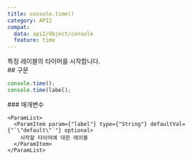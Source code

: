 ```yaml
---
title: console.time()
category: API2
compat:
  data: api2/Object/console
  feature: time
---
```


<Section>
  특정 레이블의 타이머를 시작합니다.
</Section>
<Section>
  ## 구문

  ~~~js
  console.time();
  console.time(label);
  ~~~

  <Section>
    ### 매개변수

    <ParamList>
      <ParamItem param={"label"} type={"String"} defaultVal={"`\"default\"`"} optional>
        시작할 타이머에 대한 레이블
      </ParamItem>
    </ParamList>
  </Section>
</Section>
